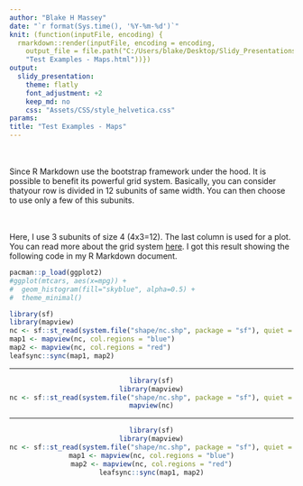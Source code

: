 ```yaml
---
author: "Blake H Massey"
date: "`r format(Sys.time(), '%Y-%m-%d')`"
knit: (function(inputFile, encoding) { 
  rmarkdown::render(inputFile, encoding = encoding, 
    output_file = file.path("C:/Users/blake/Desktop/Slidy_Presentations", 
    "Test Examples - Maps.html"))})
output: 
  slidy_presentation:
    theme: flatly
    font_adjustment: +2
    keep_md: no
    css: "Assets/CSS/style_helvetica.css"
params:
title: "Test Examples - Maps"  
---
```

<div class = "row">
<div class = "col-md-4">

<br><br>
Since R Markdown use the bootstrap framework under the hood. It is possible to 
benefit its powerful grid system. Basically, you can consider thatyour row is 
divided in 12 subunits of same width. You can then choose to use only a few of 
this subunits.
</div>
  
<div class = "col-md-4">
<br><br>
Here, I use 3 subunits of size 4 (4x3=12). The last column is used for 
a plot. You can read more about the grid system [here](bootstrap grid system). 
I got this result showing the following code in my R Markdown document.
</div>
  
<div class = "col-md-4">
```r
pacman::p_load(ggplot2)
#ggplot(mtcars, aes(x=mpg)) + 
#  geom_histogram(fill="skyblue", alpha=0.5) + 
#  theme_minimal()

library(sf)
library(mapview)
nc <- sf::st_read(system.file("shape/nc.shp", package = "sf"), quiet = TRUE)
map1 <- mapview(nc, col.regions = "blue")
map2 <- mapview(nc, col.regions = "red")
leafsync::sync(map1, map2)

```
</div>
</div>

***
<center>
```r
library(sf)
library(mapview)
nc <- sf::st_read(system.file("shape/nc.shp", package = "sf"), quiet = TRUE)
mapview(nc)
```
</center>

***
<center>
```r
library(sf)
library(mapview)
nc <- sf::st_read(system.file("shape/nc.shp", package = "sf"), quiet = TRUE)
map1 <- mapview(nc, col.regions = "blue")
map2 <- mapview(nc, col.regions = "red")
leafsync::sync(map1, map2)
```
</center>
